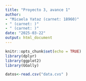 ```yaml
---
title: "Proyecto 3, avance 1"
author:
- "Micaela Yataz (carnet: 18960)"
- " (carnet: )"
- " (carnet: )"
date: "2025-03-22"
output: html_document
---
```


```r
knitr::opts_chunk$set(echo = TRUE)
library(dplyr)
library(ggplot2)
library(GGally)


```

```r
datos<-read.csv("data.cvs" )

```
